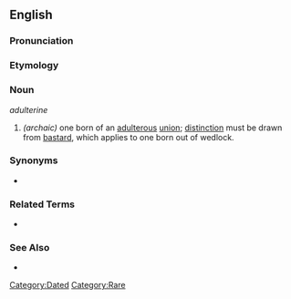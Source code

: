==English==

===Pronunciation===
{{substub}}

===Etymology===
{{substub}}

===Noun===
''adulterine''

# ''(archaic)'' one born of an [[adultery|adulterous]] [[union]]; [[distinct]]ion must be drawn from [[bastard]], which applies to one born out of wedlock.

===Synonyms===
* [[]]
{{substub}}

===Related Terms===
* [[]]
{{substub}}

===See Also===
* [[]]
{{substub}}

[[Category:Dated]]
[[Category:Rare]]